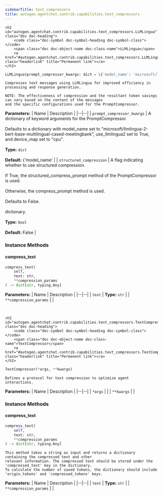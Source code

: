 ```yaml
---
sidebarTitle: text_compressors
title: autogen.agentchat.contrib.capabilities.text_compressors
---
```


    <h2 id="autogen.agentchat.contrib.capabilities.text_compressors.LLMLingua" class="doc doc-heading">
        <code class="doc-symbol doc-symbol-heading doc-symbol-class"></code>
        <span class="doc doc-object-name doc-class-name">LLMLingua</span>
        <a href="#autogen.agentchat.contrib.capabilities.text_compressors.LLMLingua" class="headerlink" title="Permanent link"></a>
    </h2>

```python
LLMLingua(prompt_compressor_kwargs: dict = \{'model_name': 'microsoft/llmlingua-2-bert-base-multilingual-cased-meetingbank', 'use_llmlingua2': True, 'device_map': 'cpu'}, structured_compression: bool = False)
```

    Compresses text messages using LLMLingua for improved efficiency in processing and response generation.
    
    NOTE: The effectiveness of compression and the resultant token savings can vary based on the content of the messages
    and the specific configurations used for the PromptCompressor.

<b>Parameters:</b>
| Name | Description |
|--|--|
| `prompt_compressor_kwargs` | A dictionary of keyword arguments for the PromptCompressor.<br/><br/>Defaults to a dictionary with model_name set to "microsoft/llmlingua-2-bert-base-multilingual-cased-meetingbank", use_llmlingua2 set to True, and device_map set to "cpu".<br/><br/>**Type:** `dict`<br/><br/>**Default:** \{'model_name' |
| `structured_compression` | A flag indicating whether to use structured compression.<br/><br/>If True, the structured_compress_prompt method of the PromptCompressor is used.<br/><br/>Otherwise, the compress_prompt method is used.<br/><br/>Defaults to False.<br/><br/>dictionary.<br/><br/>**Type:** `bool`<br/><br/>**Default:** False |

### Instance Methods

<code class="doc-symbol doc-symbol-heading doc-symbol-method"></code>
#### compress_text
<a href="#autogen.agentchat.contrib.capabilities.text_compressors.LLMLingua.compress_text" class="headerlink" title="Permanent link"></a>

```python
compress_text(
    self,
    text: str,
    **compression_params
) -> dict[str, typing.Any]
```

    

<b>Parameters:</b>
| Name | Description |
|--|--|
| `text` | **Type:** `str` |
| `**compression_params` |  |

<br />

    <h2 id="autogen.agentchat.contrib.capabilities.text_compressors.TextCompressor" class="doc doc-heading">
        <code class="doc-symbol doc-symbol-heading doc-symbol-class"></code>
        <span class="doc doc-object-name doc-class-name">TextCompressor</span>
        <a href="#autogen.agentchat.contrib.capabilities.text_compressors.TextCompressor" class="headerlink" title="Permanent link"></a>
    </h2>

```python
TextCompressor(*args, **kwargs)
```

    Defines a protocol for text compression to optimize agent interactions.

<b>Parameters:</b>
| Name | Description |
|--|--|
| `*args` |  |
| `**kwargs` |  |

### Instance Methods

<code class="doc-symbol doc-symbol-heading doc-symbol-method"></code>
#### compress_text
<a href="#autogen.agentchat.contrib.capabilities.text_compressors.TextCompressor.compress_text" class="headerlink" title="Permanent link"></a>

```python
compress_text(
    self,
    text: str,
    **compression_params
) -> dict[str, typing.Any]
```

    This method takes a string as input and returns a dictionary containing the compressed text and other
    relevant information. The compressed text should be stored under the 'compressed_text' key in the dictionary.
    To calculate the number of saved tokens, the dictionary should include 'origin_tokens' and 'compressed_tokens' keys.

<b>Parameters:</b>
| Name | Description |
|--|--|
| `text` | **Type:** `str` |
| `**compression_params` |  |

<br />